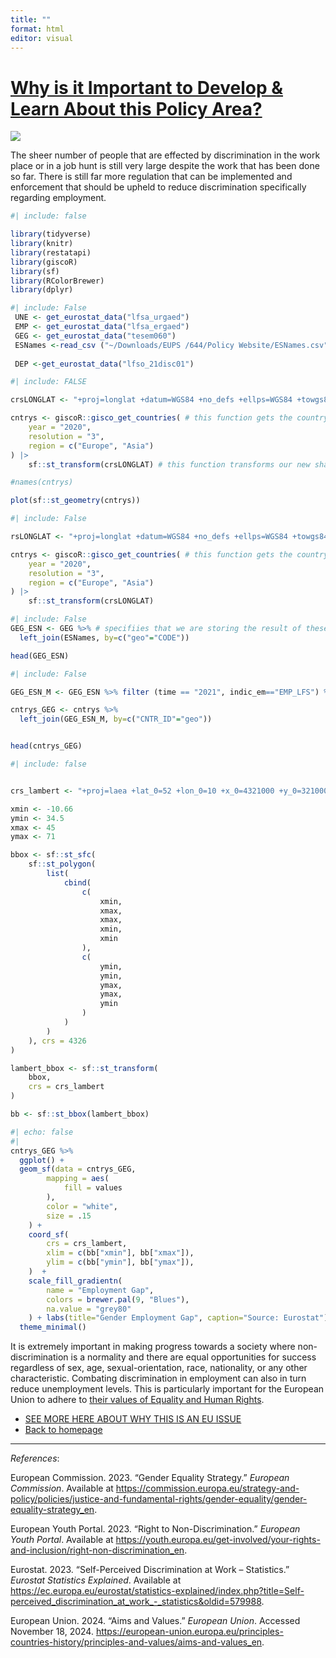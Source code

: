 ```yaml
---
title: ""
format: html
editor: visual
---
```


# [Why is it Important to Develop & Learn About this Policy Area?]{.underline}

[![](images/European_Union-608x405.webp)](https://www.google.com/url?sa=i&url=https%3A%2F%2Fccpulse.org%2F2024%2F01%2F04%2Fsee-race-relations-through-the-eyes-of-young-people-coming-of-age%2F&psig=AOvVaw2R-fozLfvIbvPho1GI2TV0&ust=1732195522307000&source=images&cd=vfe&opi=89978449&ved=0CBQQjRxqFwoTCMCE1aiB64kDFQAAAAAdAAAAABAE)

The sheer number of people that are effected by discrimination in the work place or in a job hunt is still very large despite the work that has been done so far. There is still far more regulation that can be implemented and enforcement that should be upheld to reduce discrimination specifically regarding employment.

```r
#| include: false

library(tidyverse)
library(knitr)
library(restatapi)
library(giscoR)
library(sf)
library(RColorBrewer)
library(dplyr)
```

```r
#| include: False 
 UNE <- get_eurostat_data("lfsa_urgaed")
 EMP <- get_eurostat_data("lfsa_ergaed")
 GEG <- get_eurostat_data("tesem060")
 ESNames <-read_csv ("~/Downloads/EUPS /644/Policy Website/ESNames.csv")
 
 DEP <-get_eurostat_data("lfso_21disc01")

```

```r
#| include: FALSE

crsLONGLAT <- "+proj=longlat +datum=WGS84 +no_defs +ellps=WGS84 +towgs84=0,0,0" # this creates a variable with information about the projection we want our map to be. 

cntrys <- giscoR::gisco_get_countries( # this function gets the country-level maps from GISCO
    year = "2020",
    resolution = "3",
    region = c("Europe", "Asia")
) |>
    sf::st_transform(crsLONGLAT) # this function transforms our new shape file into the projection we want.

#names(cntrys)

plot(sf::st_geometry(cntrys))
```

```r
#| include: False

rsLONGLAT <- "+proj=longlat +datum=WGS84 +no_defs +ellps=WGS84 +towgs84=0,0,0" # this creates a variable with information about the projection we want our map to be. 

cntrys <- giscoR::gisco_get_countries( # this function gets the country-level maps from GISCO
    year = "2020",
    resolution = "3",
    region = c("Europe", "Asia")
) |>
    sf::st_transform(crsLONGLAT)
```

```r
#| include: False 
GEG_ESN <- GEG %>% # specifiies that we are storing the result of these steps back in EUEduc, which is a little dangerous
  left_join(ESNames, by=c("geo"="CODE"))

head(GEG_ESN)

```

```r
#| include: False

GEG_ESN_M <- GEG_ESN %>% filter (time == "2021", indic_em=="EMP_LFS") %>%  mutate(Membership = recode(Membership, "EUMember_2020" = "EU", "EFTA" = "EFTA", "EU_Candidate" = "Candidate"))

cntrys_GEG <- cntrys %>%
  left_join(GEG_ESN_M, by=c("CNTR_ID"="geo"))


head(cntrys_GEG)
```

```r
#| include: false


crs_lambert <- "+proj=laea +lat_0=52 +lon_0=10 +x_0=4321000 +y_0=3210000 +datum=WGS84 +units=m +no_defs"

xmin <- -10.66
ymin <- 34.5
xmax <- 45
ymax <- 71

bbox <- sf::st_sfc(
    sf::st_polygon(
        list(
            cbind(
                c(
                    xmin,
                    xmax,
                    xmax,
                    xmin,
                    xmin
                ),
                c(
                    ymin,
                    ymin,
                    ymax,
                    ymax,
                    ymin
                )
            )
        )
    ), crs = 4326
)

lambert_bbox <- sf::st_transform(
    bbox,
    crs = crs_lambert
)

bb <- sf::st_bbox(lambert_bbox)
```

```r
#| echo: false
#| 
cntrys_GEG %>% 
  ggplot() +
  geom_sf(data = cntrys_GEG,
        mapping = aes(
            fill = values
        ),
        color = "white",
        size = .15
    ) +
    coord_sf(
        crs = crs_lambert,
        xlim = c(bb["xmin"], bb["xmax"]),
        ylim = c(bb["ymin"], bb["ymax"]),
    )  +
    scale_fill_gradientn(
        name = "Employment Gap",
        colors = brewer.pal(9, "Blues"),
        na.value = "grey80"
    ) + labs(title="Gender Employment Gap", caption="Source: Eurostat")+
  theme_minimal()


```

It is extremely important in making progress towards a society where non-discrimination is a normality and there are equal opportunities for success regardless of sex, age, sexual-orientation, race, nationality, or any other characteristic. Combating discrimination in employment can also in turn reduce unemployment levels. This is particularly important for the European Union to adhere to [their values of Equality and Human Rights](https://european-union.europa.eu/principles-countries-history/principles-and-values/aims-and-values_en).

-   [SEE MORE HERE ABOUT WHY THIS IS AN EU ISSUE](pagenumberthree.html)
-   [Back to homepage](pagenumberone.html)

------------------------------------------------------------------------

*References*:

European Commission. 2023. "Gender Equality Strategy." *European Commission*. Available at <https://commission.europa.eu/strategy-and-policy/policies/justice-and-fundamental-rights/gender-equality/gender-equality-strategy_en>.

European Youth Portal. 2023. "Right to Non-Discrimination." *European Youth Portal*. Available at <https://youth.europa.eu/get-involved/your-rights-and-inclusion/right-non-discrimination_en>.

Eurostat. 2023. "Self-Perceived Discrimination at Work – Statistics." *Eurostat Statistics Explained*. Available at <https://ec.europa.eu/eurostat/statistics-explained/index.php?title=Self-perceived_discrimination_at_work_-_statistics&oldid=579988>.

European Union. 2024. “Aims and Values.” *European Union*. Accessed November 18, 2024. <https://european-union.europa.eu/principles-countries-history/principles-and-values/aims-and-values_en>.
